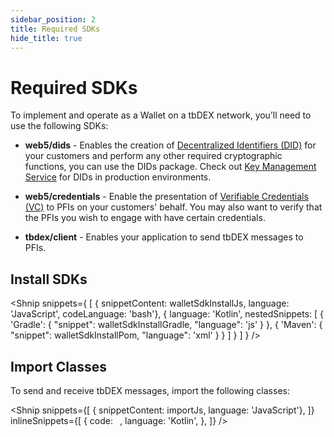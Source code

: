 ```yaml
---
sidebar_position: 2
title: Required SDKs
hide_title: true
---
```



<LanguageSwitcher languages="JavaScript, Kotlin" />

# Required SDKs

To implement and operate as a Wallet on a tbDEX network, you’ll need to use the following SDKs:


* **web5/dids** - Enables the creation of [Decentralized Identifiers (DID)](/docs/web5/learn/decentralized-identifiers) for your customers and perform any other required cryptographic functions, you can use the DIDs package. Check out [Key Management Service](/docs/web5/build/decentralized-identifiers/key-management) for DIDs in production environments.

* **web5/credentials** - Enable the presentation of [Verifiable Credentials (VC)](/docs/web5/learn/verifiable-credentials) to PFIs on your customers' behalf. You may also want to verify that the PFIs you wish to engage with have certain credentials.

* **tbdex/client** - Enables your application to send tbDEX messages to PFIs.

## Install SDKs

<Shnip snippets={
  [
    { snippetContent: walletSdkInstallJs, language: 'JavaScript', codeLanguage: 'bash'},
    {
      language: 'Kotlin',
      nestedSnippets: [
        {
          'Gradle': {
            "snippet": walletSdkInstallGradle,
            "language": 'js'
          }
        },
        {
          'Maven': {
            "snippet": walletSdkInstallPom,
            "language": 'xml'
          }
        }
      ]
    }
  ]
} />

## Import Classes

To send and receive tbDEX messages, import the following classes:

<Shnip snippets={[
    { snippetContent: importJs, language: 'JavaScript'},
  ]}
  inlineSnippets={[
    {
      code: `
      `,
      language: 'Kotlin',
    },
  ]}
  />
